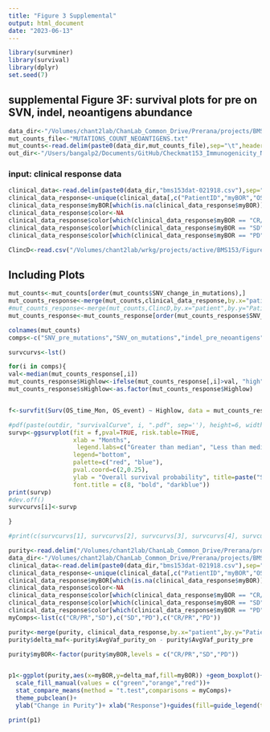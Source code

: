 ```yaml
---
title: "Figure 3 Supplemental"
output: html_document
date: "2023-06-13"
---
```

```r
library(survminer)
library(survival)
library(dplyr)
set.seed(7)
```

## supplemental Figure 3F: survival plots for pre on SVN, indel, neoantigens abundance 


```r
data_dir<-"/Volumes/chant2lab/ChanLab_Common_Drive/Prerana/projects/BMS153/data/"
mut_counts_file<-"MUTATIONS_COUNT_NEOANTIGENS.txt"
mut_counts<-read.delim(paste0(data_dir,mut_counts_file),sep="\t",header=TRUE)
out_dir<-"/Users/bangalp2/Documents/GitHub/Checkmat153_Immunogenicity_NatureMedicine/scripts/"
```

###           input: clinical response data
```r
clinical_data<-read.delim(paste0(data_dir,"bms153dat-021918.csv"),sep=",",header=TRUE)
clinical_data_response<-unique(clinical_data[,c("PatientID","myBOR","OS_event","OS_time_Mon","PFS_event","PFS_time")])
clinical_data_response$myBOR[which(is.na(clinical_data_response$myBOR))]<-"PD"
clinical_data_response$color<-NA
clinical_data_response$color[which(clinical_data_response$myBOR == "CR/PR")]<-"green"
clinical_data_response$color[which(clinical_data_response$myBOR == "SD")]<-"orange"
clinical_data_response$color[which(clinical_data_response$myBOR == "PD")]<-"red"

ClincD<-read.csv("/Volumes/chant2lab/wrkg/projects/active/BMS153/Figures_dev/data/bms153dat-021918.csv")

```

## Including Plots


```r
mut_counts<-mut_counts[order(mut_counts$SNV_change_in_mutations),]
mut_counts_response<-merge(mut_counts,clinical_data_response,by.x="patient",by.y="PatientID",all.x=TRUE)
#mut_counts_response<-merge(mut_counts,ClincD,by.x="patient",by.y="PatientID",all.x=TRUE)
mut_counts_response<-mut_counts_response[order(mut_counts_response$SNV_change_in_mutations),]

```



```r
colnames(mut_counts)
comps<-c("SNV_pre_mutations","SNV_on_mutations","indel_pre_neoantigens","indel_on_neoantigens","SNV_change_in_neoantigens")

survcurvs<-lst()

for(i in comps){
val<-median(mut_counts_response[,i])
mut_counts_response$Highlow<-ifelse(mut_counts_response[,i]>val, "high", "low")
mut_counts_response$sHighlow<-as.factor(mut_counts_response$Highlow)


f<-survfit(Surv(OS_time_Mon, OS_event) ~ Highlow, data = mut_counts_response)

#pdf(paste(outdir, "survivalCurve", i, ".pdf", sep=''), height=6, width=6,onefile = FALSE )
survp<-ggsurvplot(fit = f,pval=TRUE, risk.table=TRUE,
                  xlab = "Months", 
                   legend.labs=c("Greater than median", "Less than median"),
                  legend="bottom",
                  palette=c("red", "blue"),
                  pval.coord=c(2,0.25),
                  ylab = "Overall survival probability", title=paste("Survival split by median of", i, sep=" "),
                  font.title = c(8, "bold", "darkblue"))
print(survp)
#dev.off()
survcurvs[i]<-survp

}

#print(c(survcurvs[1], survcurvs[2], survcurvs[3], survcurvs[4], survcurvs[5], survcurvs[6]))
```

```r
purity<-read.delim("/Volumes/chant2lab/ChanLab_Common_Drive/Prerana/projects/BMS153/data/NatMedReview/Avg_vaf_purity_2.txt",sep="\t")
data_dir<-"/Volumes/chant2lab/ChanLab_Common_Drive/Prerana/projects/BMS153/data/"
clinical_data<-read.delim(paste0(data_dir,"bms153dat-021918.csv"),sep=",",header=TRUE)
clinical_data_response<-unique(clinical_data[,c("PatientID","myBOR","OS_event","OS_time_Mon","PFS_event","PFS_time")])
clinical_data_response$myBOR[which(is.na(clinical_data_response$myBOR))]<-"PD"
clinical_data_response$color<-NA
clinical_data_response$color[which(clinical_data_response$myBOR == "CR/PR")]<-"green"
clinical_data_response$color[which(clinical_data_response$myBOR == "SD")]<-"orange"
clinical_data_response$color[which(clinical_data_response$myBOR == "PD")]<-"red"
myComps<-list(c("CR/PR","SD"),c("SD","PD"),c("CR/PR","PD"))

purity<-merge(purity, clinical_data_response,by.x="patient",by.y="PatientID",all.x=TRUE)
purity$delta_maf<-purity$AvgVaf_purity_on - purity$AvgVaf_purity_pre

purity$myBOR<-factor(purity$myBOR,levels = c("CR/PR","SD","PD"))


p1<-ggplot(purity,aes(x=myBOR,y=delta_maf,fill=myBOR)) +geom_boxplot()+
  scale_fill_manual(values = c("green","orange","red"))+
  stat_compare_means(method = "t.test",comparisons = myComps)+
  theme_pubclean()+
  ylab("Change in Purity")+ xlab("Response")+guides(fill=guide_legend(title="Response"))

print(p1)

```


